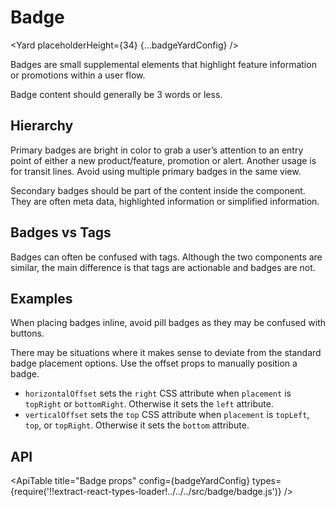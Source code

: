 <!--
Copyright (c) Uber Technologies, Inc.

This source code is licensed under the MIT license found in the
LICENSE file in the root directory of this source tree.
-->






# Badge

<Yard placeholderHeight={34} {...badgeYardConfig} />

Badges are small supplemental elements that highlight feature information or promotions within a user flow.

Badge content should generally be 3 words or less.

## Hierarchy

Primary badges are bright in color to grab a user’s attention to an entry point of either a new product/feature, promotion or alert. Another usage is for transit lines. Avoid using multiple primary badges in the same view.

Secondary badges should be part of the content inside the component. They are often meta data, highlighted information or simplified information.

## Badges vs Tags

Badges can often be confused with tags. Although the two components are similar, the main difference is that tags are actionable and badges are not.

## Examples

<Example title="Primary inline badge" path="badge/primary-inline-badge.js">
  <PrimaryInline />
</Example>

When placing badges inline, avoid pill badges as they may be confused with buttons.

<Example title="Secondary inline badge" path="badge/secondary-inline-badge.js">
  <SecondaryInline />
</Example>

<Example title="Offsets" path="badge/offsets.js">
  <Offset />
</Example>

There may be situations where it makes sense to deviate from the standard badge placement options. Use the offset props to manually position a badge.

- `horizontalOffset` sets the `right` CSS attribute when `placement` is `topRight` or `bottomRight`. Otherwise it sets the `left` attribute.
- `verticalOffset` sets the `top` CSS attribute when `placement` is `topLeft`, `top`, or `topRight`. Otherwise it sets the `bottom` attribute.

## API

<ApiTable
  title="Badge props"
  config={badgeYardConfig}
  types={require('!!extract-react-types-loader!../../../src/badge/badge.js')}
/>

<Exports component={BadgeExports} title="Badge exports" path="baseui/badge" />
